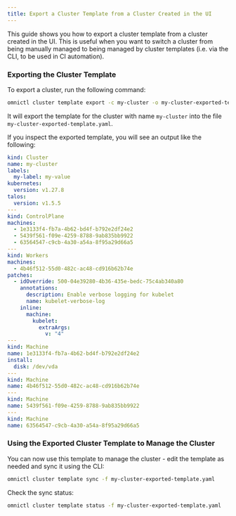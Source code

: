 ```yaml
---
title: Export a Cluster Template from a Cluster Created in the UI
---
```


This guide shows you how to export a cluster template from a cluster created in the UI. This is useful when you want to switch a cluster from being manually managed to being managed by cluster templates (i.e. via the CLI, to be used in CI automation).

### Exporting the Cluster Template

To export a cluster, run the following command:

```bash
omnictl cluster template export -c my-cluster -o my-cluster-exported-template.yaml
```

It will export the template for the cluster with name `my-cluster` into the file `my-cluster-exported-template.yaml`.

If you inspect the exported template, you will see an output like the following:

```yaml
kind: Cluster
name: my-cluster
labels:
  my-label: my-value
kubernetes:
  version: v1.27.8
talos:
  version: v1.5.5
---
kind: ControlPlane
machines:
  - 1e3133f4-fb7a-4b62-bd4f-b792e2df24e2
  - 5439f561-f09e-4259-8788-9ab835bb9922
  - 63564547-c9cb-4a30-a54a-8f95a29d66a5
---
kind: Workers
machines:
  - 4b46f512-55d0-482c-ac48-cd916b62b74e
patches:
  - idOverride: 500-04e39280-4b36-435e-bedc-75c4ab340a80
    annotations:
      description: Enable verbose logging for kubelet
      name: kubelet-verbose-log
    inline:
      machine:
        kubelet:
          extraArgs:
            v: "4"
---
kind: Machine
name: 1e3133f4-fb7a-4b62-bd4f-b792e2df24e2
install:
  disk: /dev/vda
---
kind: Machine
name: 4b46f512-55d0-482c-ac48-cd916b62b74e
---
kind: Machine
name: 5439f561-f09e-4259-8788-9ab835bb9922
---
kind: Machine
name: 63564547-c9cb-4a30-a54a-8f95a29d66a5
```

### Using the Exported Cluster Template to Manage the Cluster

You can now use this template to manage the cluster - edit the template as needed and sync it using the CLI:

```bash
omnictl cluster template sync -f my-cluster-exported-template.yaml
```

Check the sync status:

```bash
omnictl cluster template status -f my-cluster-exported-template.yaml
```
